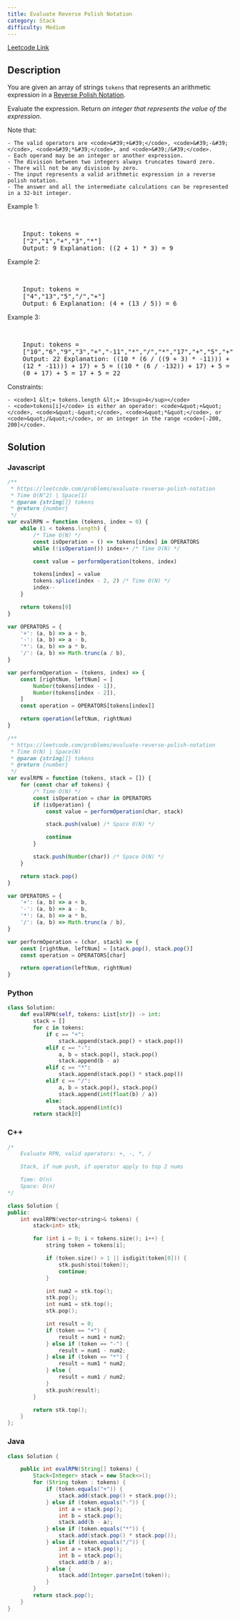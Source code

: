```yaml
---
title: Evaluate Reverse Polish Notation
category: Stack
difficulty: Medium
---
```


<Callout>

[Leetcode Link](https://leetcode.com/problems/evaluate-reverse-polish-notation)

</Callout>

## Description

You are given an array of strings <code>tokens</code> that represents an arithmetic expression in a <a href="http://en.wikipedia.org/wiki/Reverse_Polish_notation" target="_blank">Reverse Polish Notation</a>.

Evaluate the expression. Return _an integer that represents the value of the expression_.

Note that:

    - The valid operators are <code>&#39;+&#39;</code>, <code>&#39;-&#39;</code>, <code>&#39;*&#39;</code>, and <code>&#39;/&#39;</code>.
    - Each operand may be an integer or another expression.
    - The division between two integers always truncates toward zero.
    - There will not be any division by zero.
    - The input represents a valid arithmetic expression in a reverse polish notation.
    - The answer and all the intermediate calculations can be represented in a 32-bit integer.

Example 1:

<br />

<pre className="overflow-x-auto">
	Input: tokens =
	[&quot;2&quot;,&quot;1&quot;,&quot;+&quot;,&quot;3&quot;,&quot;*&quot;]
	Output: 9 Explanation: ((2 + 1) * 3) = 9
</pre>

Example 2:

<br />

<pre className="overflow-x-auto">
	Input: tokens =
	[&quot;4&quot;,&quot;13&quot;,&quot;5&quot;,&quot;/&quot;,&quot;+&quot;]
	Output: 6 Explanation: (4 + (13 / 5)) = 6
</pre>

Example 3:

<br />

<pre className="overflow-x-auto">
	Input: tokens =
	[&quot;10&quot;,&quot;6&quot;,&quot;9&quot;,&quot;3&quot;,&quot;+&quot;,&quot;-11&quot;,&quot;*&quot;,&quot;/&quot;,&quot;*&quot;,&quot;17&quot;,&quot;+&quot;,&quot;5&quot;,&quot;+&quot;]
	Output: 22 Explanation: ((10 * (6 / ((9 + 3) * -11))) + 17) + 5 = ((10 * (6 /
	(12 * -11))) + 17) + 5 = ((10 * (6 / -132)) + 17) + 5 = ((10 * 0) + 17) + 5 =
	(0 + 17) + 5 = 17 + 5 = 22
</pre>

Constraints:

    - <code>1 &lt;= tokens.length &lt;= 10<sup>4</sup></code>
    - <code>tokens[i]</code> is either an operator: <code>&quot;+&quot;</code>, <code>&quot;-&quot;</code>, <code>&quot;*&quot;</code>, or <code>&quot;/&quot;</code>, or an integer in the range <code>[-200, 200]</code>.

## Solution

### Javascript

```javascript
/**
 * https://leetcode.com/problems/evaluate-reverse-polish-notation
 * Time O(N^2) | Space(1)
 * @param {string[]} tokens
 * @return {number}
 */
var evalRPN = function (tokens, index = 0) {
	while (1 < tokens.length) {
		/* Time O(N) */
		const isOperation = () => tokens[index] in OPERATORS
		while (!isOperation()) index++ /* Time O(N) */

		const value = performOperation(tokens, index)

		tokens[index] = value
		tokens.splice(index - 2, 2) /* Time O(N) */
		index--
	}

	return tokens[0]
}

var OPERATORS = {
	'+': (a, b) => a + b,
	'-': (a, b) => a - b,
	'*': (a, b) => a * b,
	'/': (a, b) => Math.trunc(a / b),
}

var performOperation = (tokens, index) => {
	const [rightNum, leftNum] = [
		Number(tokens[index - 1]),
		Number(tokens[index - 2]),
	]
	const operation = OPERATORS[tokens[index]]

	return operation(leftNum, rightNum)
}

/**
 * https://leetcode.com/problems/evaluate-reverse-polish-notation
 * Time O(N) | Space(N)
 * @param {string[]} tokens
 * @return {number}
 */
var evalRPN = function (tokens, stack = []) {
	for (const char of tokens) {
		/* Time O(N) */
		const isOperation = char in OPERATORS
		if (isOperation) {
			const value = performOperation(char, stack)

			stack.push(value) /* Space O(N) */

			continue
		}

		stack.push(Number(char)) /* Space O(N) */
	}

	return stack.pop()
}

var OPERATORS = {
	'+': (a, b) => a + b,
	'-': (a, b) => a - b,
	'*': (a, b) => a * b,
	'/': (a, b) => Math.trunc(a / b),
}

var performOperation = (char, stack) => {
	const [rightNum, leftNum] = [stack.pop(), stack.pop()]
	const operation = OPERATORS[char]

	return operation(leftNum, rightNum)
}
```

### Python

```python
class Solution:
    def evalRPN(self, tokens: List[str]) -> int:
        stack = []
        for c in tokens:
            if c == "+":
                stack.append(stack.pop() + stack.pop())
            elif c == "-":
                a, b = stack.pop(), stack.pop()
                stack.append(b - a)
            elif c == "*":
                stack.append(stack.pop() * stack.pop())
            elif c == "/":
                a, b = stack.pop(), stack.pop()
                stack.append(int(float(b) / a))
            else:
                stack.append(int(c))
        return stack[0]

```

### C++

```cpp
/*
    Evaluate RPN, valid operators: +, -, *, /

    Stack, if num push, if operator apply to top 2 nums

    Time: O(n)
    Space: O(n)
*/

class Solution {
public:
    int evalRPN(vector<string>& tokens) {
        stack<int> stk;

        for (int i = 0; i < tokens.size(); i++) {
            string token = tokens[i];

            if (token.size() > 1 || isdigit(token[0])) {
                stk.push(stoi(token));
                continue;
            }

            int num2 = stk.top();
            stk.pop();
            int num1 = stk.top();
            stk.pop();

            int result = 0;
            if (token == "+") {
                result = num1 + num2;
            } else if (token == "-") {
                result = num1 - num2;
            } else if (token == "*") {
                result = num1 * num2;
            } else {
                result = num1 / num2;
            }
            stk.push(result);
        }

        return stk.top();
    }
};

```

### Java

```java
class Solution {

    public int evalRPN(String[] tokens) {
        Stack<Integer> stack = new Stack<>();
        for (String token : tokens) {
            if (token.equals("+")) {
                stack.add(stack.pop() + stack.pop());
            } else if (token.equals("-")) {
                int a = stack.pop();
                int b = stack.pop();
                stack.add(b - a);
            } else if (token.equals("*")) {
                stack.add(stack.pop() * stack.pop());
            } else if (token.equals("/")) {
                int a = stack.pop();
                int b = stack.pop();
                stack.add(b / a);
            } else {
                stack.add(Integer.parseInt(token));
            }
        }
        return stack.pop();
    }
}

```
